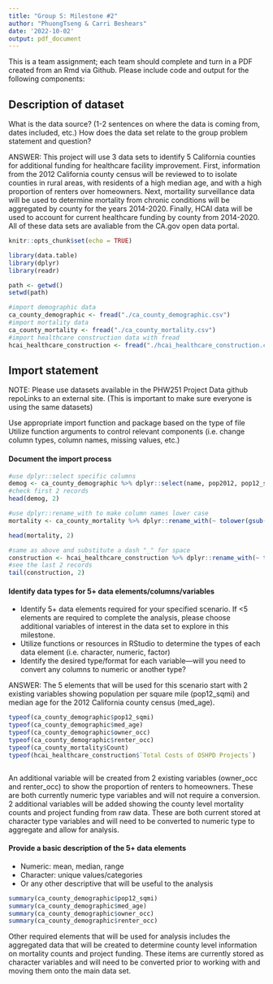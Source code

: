 ```yaml
---
title: "Group S: Milestone #2"
author: "PhuongTseng & Carri Beshears"
date: '2022-10-02'
output: pdf_document
---
```


This is a team assignment; each team should complete and turn in a PDF created 
from an Rmd via Github. Please include code and output for the following components:

## Description of dataset
What is the data source? (1-2 sentences on where the data is coming from, dates included, etc.)
How does the data set relate to the group problem statement and question?

ANSWER: This project will use 3 data sets to identify 5 California counties for additional funding for healthcare facility improvement. First, information from the 2012 California county census will be reviewed to to isolate counties in rural areas, with residents of a high median age, and with a high proportion of renters over homeowners. Next, mortaility surveillance data will be used to determine mortality from chronic conditions will be aggregated by county for the years 2014-2020. Finally, HCAI data will be used to account for current healthcare funding by county from 2014-2020. All of these data sets are avaliable from the CA.gov open data portal. 

```r
knitr::opts_chunk$set(echo = TRUE)

library(data.table)
library(dplyr)
library(readr)

path <- getwd()
setwd(path)

#import demographic data
ca_county_demographic <- fread("./ca_county_demographic.csv")
#import mortality data
ca_county_mortality <- fread("./ca_county_mortality.csv")
#import healthcare construction data with fread
hcai_healthcare_construction <- fread("./hcai_healthcare_construction.csv")
```

## Import statement
NOTE: Please use datasets available in the PHW251 Project Data github repoLinks to an external site. 
(This is important to make sure everyone is using the same datasets)

Use appropriate import function and package based on the type of file
Utilize function arguments to control relevant components 
(i.e. change column types, column names, missing values, etc.)

#### Document the import process
```r
#use dplyr::select specific columns
demog <- ca_county_demographic %>% dplyr::select(name, pop2012, pop12_sqmi, med_age, owner_occ, renter_occ)
#check first 2 records
head(demog, 2)

#use dplyr::rename_with to make column names lower case
mortality <- ca_county_mortality %>% dplyr::rename_with(~ tolower(gsub(" ", "_", .x, fixed = TRUE)))

head(mortality, 2)

#same as above and substitute a dash "_" for space
construction <- hcai_healthcare_construction %>% dplyr::rename_with(~ tolower(gsub(" ", "_", .x, fixed = TRUE)))
#see the last 2 records
tail(construction, 2)
```


\newpage

#### Identify data types for 5+ data elements/columns/variables
- Identify 5+ data elements required for your specified scenario. If <5 elements are required to complete the analysis, please choose additional variables of interest in the data set to explore in this milestone.
- Utilize functions or resources in RStudio to determine the types of each data element (i.e. character, numeric, factor)
- Identify the desired type/format for each variable—will you need to convert any columns to numeric or another type?

ANSWER: The 5 elements that will be used for this scenario start with 2 existing variables showing population per square mile (pop12_sqmi) and median age for the 2012 California county census (med_age). 

```r
typeof(ca_county_demographic$pop12_sqmi)
typeof(ca_county_demographic$med_age)
typeof(ca_county_demographic$owner_occ)
typeof(ca_county_demographic$renter_occ)
typeof(ca_county_mortality$Count)
typeof(hcai_healthcare_construction$`Total Costs of OSHPD Projects`)



```

An additional variable will be created from 2 existing variables (owner_occ and renter_occ) to show the proportion of renters to homeowners. These are both currently numeric type variables and will not require a conversion. 2 additional variables will be added showing the county level mortality counts and project funding from raw data. These are both current stored at character type variables and will need to be converted to numeric type to aggregate and allow for analysis. 

\newpage

#### Provide a basic description of the 5+ data elements
- Numeric: mean, median, range
- Character:  unique values/categories
- Or any other descriptive that will be useful to the analysis

```r

summary(ca_county_demographic$pop12_sqmi)
summary(ca_county_demographic$med_age)
summary(ca_county_demographic$owner_occ)
summary(ca_county_demographic$renter_occ)

```

Other required elements that will be used for analysis includes the aggregated data that will be created to determine county level information on mortality counts and project funding. These items are currently stored as character variables and will need to be converted prior to working with and moving them onto the main data set. 
